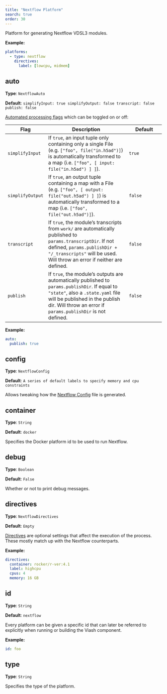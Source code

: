 ```yaml
---
title: "Nextflow Platform"
search: true
order: 30
---
```


Platform for generating Nextflow VDSL3 modules.

**Example:**

```yaml
platforms:
  - type: nextflow
    directives:
      label: [lowcpu, midmem]

```

## auto

**Type**: `NextflowAuto`

**Default**: `simplifyInput: true
simplifyOutput: false
transcript: false
publish: false
`

[Automated processing flags](/reference/config/platforms/nextflow/auto.html) which can be toggled on or off:

| Flag | Description | Default |
|---|---------|----|
| `simplifyInput` | If `true`, an input tuple only containing only a single File (e.g. `["foo", file("in.h5ad")]`) is automatically transformed to a map (i.e. `["foo", [ input: file("in.h5ad") ] ]`). | `true` |
| `simplifyOutput` | If `true`, an output tuple containing a map with a File (e.g. `["foo", [ output: file("out.h5ad") ] ]`) is automatically transformed to a map (i.e. `["foo", file("out.h5ad")]`). | `false` |
| `transcript` | If `true`, the module's transcripts from `work/` are automatically published to `params.transcriptDir`. If not defined, `params.publishDir + "/_transcripts"` will be used. Will throw an error if neither are defined. | `false` |
| `publish` | If `true`, the module's outputs are automatically published to `params.publishDir`. If equal to `"state"`, also a `.state.yaml` file will be published in the publish dir. Will throw an error if `params.publishDir` is not defined. | `false` |



**Example:**

```yaml
auto:
  publish: true
```

## config

**Type**: `NextflowConfig`

**Default**: `A series of default labels to specify memory and cpu constraints`

Allows tweaking how the [Nextflow Config](/reference/config/platforms/nextflow/config.html) file is generated.

## container

**Type**: `String`

**Default**: `docker`

Specifies the Docker platform id to be used to run Nextflow.

## debug

**Type**: `Boolean`

**Default**: `False`

Whether or not to print debug messages.

## directives

**Type**: `NextflowDirectives`

**Default**: `Empty`

[Directives](/reference/config/platforms/nextflow/directives.html) are optional settings that affect the execution of the process. These mostly match up with the Nextflow counterparts.  


**Example:**

```yaml
directives:
  container: rocker/r-ver:4.1
  label: highcpu
  cpus: 4
  memory: 16 GB
```

## id

**Type**: `String`

**Default**: `nextflow`

Every platform can be given a specific id that can later be referred to explicitly when running or building the Viash component.

**Example:**

```yaml
id: foo
```

## type

**Type**: `String`

Specifies the type of the platform.
